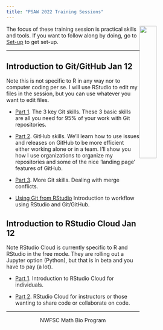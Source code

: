 ```yaml
---
title: "PSAW 2022 Training Sessions"
---
```


<img style="float: right;" src="images/tools-logo-transparent.png" width=30%>

The focus of these training session is practical skills and tools. If you want to follow along by doing, go to [Set-up](set-up.html) to get set-up.

<hr>

## Introduction to Git/GitHub Jan 12

Note this is not specific to R in any way nor to computer coding per se. I will use RStudio to edit my files in the session, but you can use whatever you want to edit files.

* [Part 1](git-part1.html). The 3 key Git skills. These 3 basic skills are all you need for 95% of your work with Git repositories.

* [Part 2](git-part2.html). GitHub skills. We'll learn how to use issues and releases on GitHub to be more efficient either working alone or in a team. I'll show you how I use organizations to organize my repositories and some of the nice 'landing page' features of GitHub.

* [Part 3](git-part3.html). More Git skills. Dealing with merge conflicts.

* [Using Git from RStudio](Git-RStudio.html) Introduction to workflow using RStudio and Git/GitHub.


## Introduction to RStudio Cloud Jan 12

Note RStudio Cloud is currently specific to R and RStudio in the free mode. They are rolling out a Jupyter option (Python), but that is in beta and you have to pay (a lot).

* [Part 1](rstudiocloud-part1.html). Introduction to RStudio Cloud for individuals.

* [Part 2](rstudiocloud-part2.html). RStudio Cloud for instructors or those wanting to share code or collaborate on code.


<!--
### Building a Data R Packages

* [Part 1](week6.html). Intro to R packages for data and code. How to build an R package in RStudio. In the second half of the lecture, I will show you how to make an R data package and what that can do to allow data documentation, data revision tracking, data versioning and data sharing.

* [Part 2](week7.html). Intro to **roxygen2** for documentation and **pkgdown** for package websites. Even if you don't do the coding on your team, you should be aware of how documentation works so you can contribute and the tools for automating tasks like a project website so your team doesn't fall into inefficient workflows.

* [Part 3](week8.html). Advanced topics for developers. How to set up a NAMESPACE, passing `R CMD check`, debugging tools, coding GitHub Actions workflows, C++ code in your package. I am going to pass on tips to help you understand how these things work so you don't waste hours figuring it out or fall back on hacky solutions.

-->


<hr>

<div style="text-align: center">
<i class="fas fa-cubes"></i> NWFSC Math Bio Program <i class="fas fa-cubes"></i>
</div>
